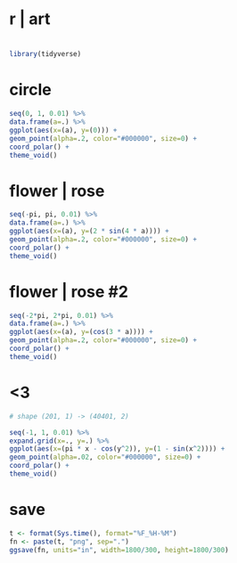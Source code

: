 #
# r | art
#

```r
library(tidyverse)
```

# circle

```r
seq(0, 1, 0.01) %>%
data.frame(a=.) %>%
ggplot(aes(x=(a), y=(0))) +
geom_point(alpha=.2, color="#000000", size=0) +
coord_polar() +
theme_void()
```

# flower | rose

```r
seq(-pi, pi, 0.01) %>%
data.frame(a=.) %>%
ggplot(aes(x=(a), y=(2 * sin(4 * a)))) +
geom_point(alpha=.2, color="#000000", size=0) +
coord_polar() +
theme_void()
```

# flower | rose #2

```r
seq(-2*pi, 2*pi, 0.01) %>%
data.frame(a=.) %>%
ggplot(aes(x=(a), y=(cos(3 * a)))) +
geom_point(alpha=.2, color="#000000", size=0) +
coord_polar() +
theme_void()
```

# <3

```r

# shape (201, 1) -> (40401, 2)

seq(-1, 1, 0.01) %>%
expand.grid(x=., y=.) %>%
ggplot(aes(x=(pi * x - cos(y^2)), y=(1 - sin(x^2)))) +
geom_point(alpha=.02, color="#000000", size=0) +
coord_polar() +
theme_void()
```

# save

```r
t <- format(Sys.time(), format="%F_%H-%M")
fn <- paste(t, "png", sep=".")
ggsave(fn, units="in", width=1800/300, height=1800/300)
```
